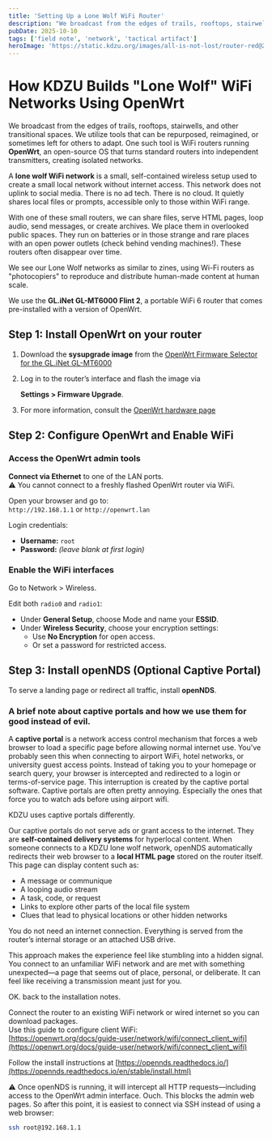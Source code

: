 ```yaml
---
title: 'Setting Up a Lone Wolf WiFi Router'
description: "We broadcast from the edges of trails, rooftops, stairwells, and other transitional spaces. We utilize tools that can be repurposed, reimagined, or sometimes left for others to adapt. One such tool is WiFi routers running OpenWrt."
pubDate: 2025-10-10
tags: ['field note', 'network', 'tactical artifact']
heroImage: 'https://static.kdzu.org/images/all-is-not-lost/router-red@2x.jpg'
---
```



# How KDZU Builds "Lone Wolf" WiFi Networks Using OpenWrt  

We broadcast from the edges of trails, rooftops, stairwells, and other transitional spaces. We utilize tools that can be repurposed, reimagined, or sometimes left for others to adapt. One such tool is WiFi routers running **OpenWrt**, an open-source OS that turns standard routers into independent transmitters, creating isolated networks.

A **lone wolf WiFi network** is a small, self-contained wireless setup used to create a small local network without internet access. This network does not uplink to social media. There is no ad tech. There is no cloud. It quietly shares local files or prompts, accessible only to those within WiFi range.

With one of these small routers, we can share files, serve HTML pages, loop audio, send messages, or create archives. We place them in overlooked public spaces. They run on batteries or in those strange and rare places with an open power outlets (check behind vending machines!). These routers often disappear over time.

We see our Lone Wolf networks as similar to zines, using Wi-Fi routers as "photocopiers" to reproduce and distribute human-made content at human scale.


We use the **GL.iNet GL-MT6000 Flint 2**, a portable WiFi 6 router that comes pre-installed with a version of OpenWrt.

## Step 1: Install OpenWrt on your router

1. Download the **sysupgrade image** from the [OpenWrt Firmware Selector for the GL.iNet GL-MT6000](https://firmware-selector.openwrt.org/?target=mediatek%2Ffilogic&id=glinet_gl-mt6000)

2. Log in to the router’s interface and flash the image via 

    **Settings > Firmware Upgrade**.

3. For more information, consult the [OpenWrt hardware page](https://openwrt.org/toh/gl.inet/gl-mt6000)


## Step 2: Configure OpenWrt and Enable WiFi

### Access the OpenWrt admin tools

**Connect via Ethernet** to one of the LAN ports.  
  ⚠️ You cannot connect to a freshly flashed OpenWrt router via WiFi.

Open your browser and go to:  
  `http://192.168.1.1` or `http://openwrt.lan`

Login credentials:  
  - **Username:** `root`  
  - **Password:** *(leave blank at first login)*

### Enable the WiFi interfaces

<PhotoWithCaption 
  src="https://static.kdzu.org/images/all-is-not-lost/enable@2x.jpg" 
  alt="Screenshot of Network screen from Openwrt." 
  caption="Enable the two disabled networks."
/>

Go to Network > Wireless.

Edit both `radio0` and `radio1`:
  - Under **General Setup**, choose Mode and name your **ESSID**.
  - Under **Wireless Security**, choose your encryption settings:
    - Use **No Encryption** for open access.
    - Or set a password for restricted access.

<PhotoWithCaption 
  src="https://static.kdzu.org/images/all-is-not-lost/wireless-security@2x.jpg" 
  alt="Screenshot of General Settings tab from Openwrt." 
  caption="The General Settings tab will let you set your ESSID network name for the WiFi network. We choose the network name of All Is Not Lost. Pick a name you think is interesting."
/>

<PhotoWithCaption 
  src="https://static.kdzu.org/images/all-is-not-lost/wireless-security@2x.jpg" 
  alt="Screenshot of wireless security tab from Openwrt." 
  caption="The Wireless Security tab at the bottom will let you set your password for the WiFi network. We choose to create an open network anyone can connect to without a password. It's up to you."
/>

<PhotoWithCaption 
  src="https://static.kdzu.org/images/all-is-not-lost/radio1-radio2@2x.jpg" 
  alt="Screenshot of Network setup from Openwrt package installer." 
  caption="Use the Edit button to set Radio0 and Radio1 to the same WiFI network name, In our case our network name is All Is Not Lost. Openwrt will chose either 5Ghz or 2.4Ghz to present to the person. This is nice as they don't need to guess."
/>


## Step 3: Install openNDS (Optional Captive Portal)

To serve a landing page or redirect all traffic, install **openNDS**.

### A brief note about captive portals and how we use them for good instead of evil.
A **captive portal** is a network access control mechanism that forces a web browser to load a specific page before allowing normal internet use. You've probably seen this when connecting to airport WiFi, hotel networks, or university guest access points. Instead of taking you to your homepage or search query, your browser is intercepted and redirected to a login or terms-of-service page. This interruption is created by the captive portal software. Captive portals are often pretty annoying. Especially the ones that force you to watch ads before using airport wifi.

KDZU uses captive portals differently.

Our captive portals do not serve ads or grant access to the internet. They are **self-contained delivery systems** for hyperlocal content. When someone connects to a KDZU lone wolf network, openNDS automatically redirects their web browser to a **local HTML page** stored on the router itself. This page can display content such as:

- A message or communique  
- A looping audio stream  
- A task, code, or request  
- Links to explore other parts of the local file system  
- Clues that lead to physical locations or other hidden networks

You do not need an internet connection. Everything is served from the router’s internal storage or an attached USB drive.

This approach makes the experience feel like stumbling into a hidden signal. You connect to an unfamiliar WiFi network and are met with something unexpected—a page that seems out of place, personal, or deliberate. It can feel like receiving a transmission meant just for you.

OK. back to the installation notes.

Connect the router to an existing WiFi network or wired internet so you can download packages.  
  Use this guide to configure client WiFi:  
  [https://openwrt.org/docs/guide-user/network/wifi/connect_client_wifi](https://openwrt.org/docs/guide-user/network/wifi/connect_client_wifi)

Follow the install instructions at [https://opennds.readthedocs.io/](https://opennds.readthedocs.io/en/stable/install.html)

<PhotoWithCaption 
  src="https://static.kdzu.org/images/all-is-not-lost/search-opennds@2x.jpg" 
  alt="Screenshot of openNDS installation installation from Openwrt package installer." 
  caption="Search for the openNDS package."
/>

<PhotoWithCaption 
  src="https://static.kdzu.org/images/all-is-not-lost/opendns-package@2x.jpg" 
  alt="Screenshot of Openwrt package installer." 
  caption="Select the openNDS package and click Install."
/>

<PhotoWithCaption 
  src="https://static.kdzu.org/images/all-is-not-lost/installing-opendns@2x.jpg" 
  alt="Screenshot of openNDS installation from Openwrt package installer." 
  caption="openNDS will download from the internet and install."
/>

⚠️ Once openNDS is running, it will intercept all HTTP requests—including access to the OpenWrt admin interface. Ouch. This blocks the admin web pages. So after this point, it is easiest to connect via SSH instead of using a web browser:

```bash
ssh root@192.168.1.1
